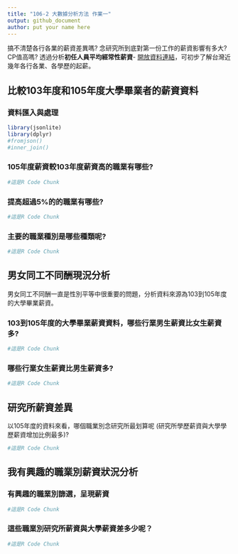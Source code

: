 ```yaml
---
title: "106-2 大數據分析方法 作業一"
output: github_document
author: put your name here
---
```


搞不清楚各行各業的薪資差異嗎? 念研究所到底對第一份工作的薪資影響有多大? CP值高嗎? 透過分析**初任人員平均經常性薪資**- [開放資料連結](https://data.gov.tw/dataset/6647)，可初步了解台灣近幾年各行各業、各學歷的起薪。

## 比較103年度和105年度大學畢業者的薪資資料

### 資料匯入與處理
```r
library(jsonlite)
library(dplyr)
#fromjson()
#inner_join()
```

### 105年度薪資較103年度薪資高的職業有哪些? 
```r
#這是R Code Chunk
```

### 提高超過5%的的職業有哪些? 
```r
#這是R Code Chunk
```

### 主要的職業種別是哪些種類呢?
```r
#這是R Code Chunk
```

## 男女同工不同酬現況分析

男女同工不同酬一直是性別平等中很重要的問題，分析資料來源為103到105年度的大學畢業薪資。

### 103到105年度的大學畢業薪資資料，哪些行業男生薪資比女生薪資多?
```r
#這是R Code Chunk
```
### 哪些行業女生薪資比男生薪資多? 
```r
#這是R Code Chunk
```

## 研究所薪資差異

以105年度的資料來看，哪個職業別念研究所最划算呢 (研究所學歷薪資與大學學歷薪資增加比例最多)?
 
```r
#這是R Code Chunk
```

## 我有興趣的職業別薪資狀況分析

### 有興趣的職業別篩選，呈現薪資
```r
#這是R Code Chunk
```

### 這些職業別研究所薪資與大學薪資差多少呢？
```r
#這是R Code Chunk
```

